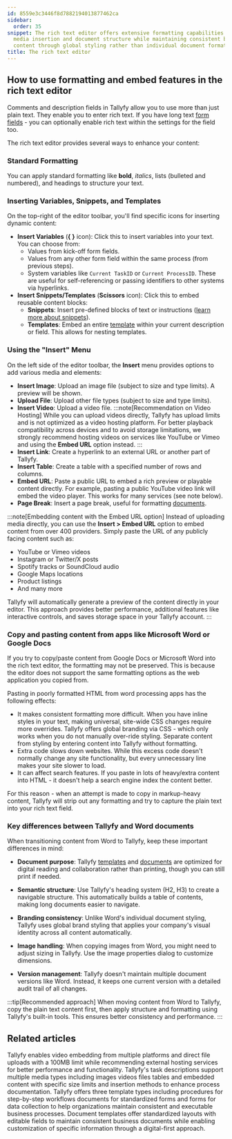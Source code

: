 ```yaml
---
id: 8559e3c3446f8d7882194013877462ca
sidebar:
  order: 35
snippet: The rich text editor offers extensive formatting capabilities like HTML embedding
  media insertion and document structure while maintaining consistent branding across
  content through global styling rather than individual document formatting.
title: The rich text editor
---
```


## How to use formatting and embed features in the rich text editor

Comments and description fields in Tallyfy allow you to use more than just plain text. They enable you to enter rich text. If you have long text [form fields](/products/pro/tracking-and-tasks/tasks/what-are-form-fields-in-tallyfy/) - you can optionally enable rich text within the settings for the field too.

The rich text editor provides several ways to enhance your content:

### Standard Formatting

You can apply standard formatting like **bold**, *italics*, lists (bulleted and numbered), and headings to structure your text.

### Inserting Variables, Snippets, and Templates

On the top-right of the editor toolbar, you'll find specific icons for inserting dynamic content:

*   **Insert Variables** (**{ }** icon): Click this to insert variables into your text. You can choose from:
    *   Values from kick-off form fields.
    *   Values from any other form field within the same process (from previous steps).
    *   System variables like `Current TaskID` or `Current ProcessID`. These are useful for self-referencing or passing identifiers to other systems via hyperlinks.
*   **Insert Snippets/Templates** (**Scissors** icon): Click this to embed reusable content blocks:
    *   **Snippets**: Insert pre-defined blocks of text or instructions ([learn more about snippets](/products/pro/documenting/templates/snippets/)).
    *   **Templates**: Embed an entire [template](/products/pro/documenting/templates/) within your current description or field. This allows for nesting templates.

### Using the "Insert" Menu

On the left side of the editor toolbar, the **Insert** menu provides options to add various media and elements:

*   **Insert Image**: Upload an image file (subject to size and type limits). A preview will be shown.
*   **Upload File**: Upload other file types (subject to size and type limits).
*   **Insert Video**: Upload a video file.
    :::note[Recommendation on Video Hosting]
    While you can upload videos directly, Tallyfy has upload limits and is not optimized as a video hosting platform. For better playback compatibility across devices and to avoid storage limitations, we strongly recommend hosting videos on services like YouTube or Vimeo and using the **Embed URL** option instead.
    :::
*   **Insert Link**: Create a hyperlink to an external URL or another part of Tallyfy.
*   **Insert Table**: Create a table with a specified number of rows and columns.
*   **Embed URL**: Paste a public URL to embed a rich preview or playable content directly. For example, pasting a public YouTube video link will embed the video player. This works for many services (see note below).
*   **Page Break**: Insert a page break, useful for formatting [documents](/products/pro/documenting/documents/).

:::note[Embedding content with the Embed URL option]
Instead of uploading media directly, you can use the **Insert > Embed URL** option to embed content from over 400 providers. Simply paste the URL of any publicly facing content such as:

- YouTube or Vimeo videos
- Instagram or Twitter/X posts
- Spotify tracks or SoundCloud audio
- Google Maps locations
- Product listings
- And many more

Tallyfy will automatically generate a preview of the content directly in your editor. This approach provides better performance, additional features like interactive controls, and saves storage space in your Tallyfy account.
:::

### Copy and pasting content from apps like Microsoft Word or Google Docs

If you try to copy/paste content from Google Docs or Microsoft Word into the rich text editor, the formatting may not be preserved. This is because the editor does not support the same formatting options as the web application you copied from.

Pasting in poorly formatted HTML from word processing apps has the following effects:

* It makes consistent formatting more difficult. When you have inline styles in your text, making universal, site-wide CSS changes require more overrides. Tallyfy offers global branding via CSS - which only works when you do not manually over-ride styling. Separate content from styling by entering content into Tallyfy without formatting.
* Extra code slows down websites. While this excess code doesn't normally change any site functionality, but every unnecessary line makes your site slower to load.
* It can affect search features. If you paste in lots of heavy/extra content into HTML - it doesn't help a search engine index the content better.

For this reason - when an attempt is made to copy in markup-heavy content, Tallyfy will strip out any formatting and try to capture the plain text into your rich text field.

### Key differences between Tallyfy and Word documents

When transitioning content from Word to Tallyfy, keep these important differences in mind:

- **Document purpose**: Tallyfy [templates](/products/pro/documenting/templates/) and [documents](/products/pro/documenting/documents/) are optimized for digital reading and collaboration rather than printing, though you can still print if needed.

- **Semantic structure**: Use Tallyfy's heading system (H2, H3) to create a navigable structure. This automatically builds a table of contents, making long documents easier to navigate.

- **Branding consistency**: Unlike Word's individual document styling, Tallyfy uses global brand styling that applies your company's visual identity across all content automatically.

- **Image handling**: When copying images from Word, you might need to adjust sizing in Tallyfy. Use the image properties dialog to customize dimensions.

- **Version management**: Tallyfy doesn't maintain multiple document versions like Word. Instead, it keeps one current version with a detailed audit trail of all changes.

:::tip[Recommended approach]
When moving content from Word to Tallyfy, copy the plain text content first, then apply structure and formatting using Tallyfy's built-in tools. This ensures better consistency and performance.
:::


## Related articles
<CardGrid>
<LinkTitleCard header="<b>Edit Task > Add videos to a task</b>" href="/products/pro/tracking-and-tasks/tasks/edit-task/how-can-i-add-videos-to-my-tallyfy-process/" > Tallyfy enables video embedding from multiple platforms and direct file uploads with a 100MB limit while recommending external hosting services for better performance and functionality. </LinkTitleCard>
<LinkTitleCard header="<b>Templates > Insert media</b>" href="/products/pro/documenting/templates/insert-media/" > Tallyfy's task descriptions support multiple media types including images videos files tables and embedded content with specific size limits and insertion methods to enhance process documentation. </LinkTitleCard>
<LinkTitleCard header="<b>Pro > Essentials</b>" href="/products/pro/documenting/" > Tallyfy offers three template types including procedures for step-by-step workflows documents for standardized forms and forms for data collection to help organizations maintain consistent and executable business processes. </LinkTitleCard>
<LinkTitleCard header="<b>Documenting > Documents</b>" href="/products/pro/documenting/documents/" > Document templates offer standardized layouts with editable fields to maintain consistent business documents while enabling customization of specific information through a digital-first approach. </LinkTitleCard>
</CardGrid>